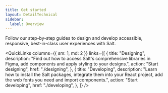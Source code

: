 ```yaml
---
title: Get started
layout: DetailTechnical
sidebar:
  label: Overview
---
```


Follow our step-by-step guides to design and develop accessible, responsive, best-in-class user experiences with Salt.

<QuickLinks
  columns={{ sm: 1, md: 2 }}
  links={[
    {
      title: "Designing",
      description:
        "Find out how to access Salt's comprehensive libraries in Figma, add components and apply styling to your designs.",
      action: "Start designing",
      href: "./designing",
    },
    {
      title: "Developing",
      description:
        "Learn how to install the Salt packages, integrate them into your React project, add the web fonts you need and import components.",
      action: "Start developing",
      href: "./developing",
    },
  ]}
/>
